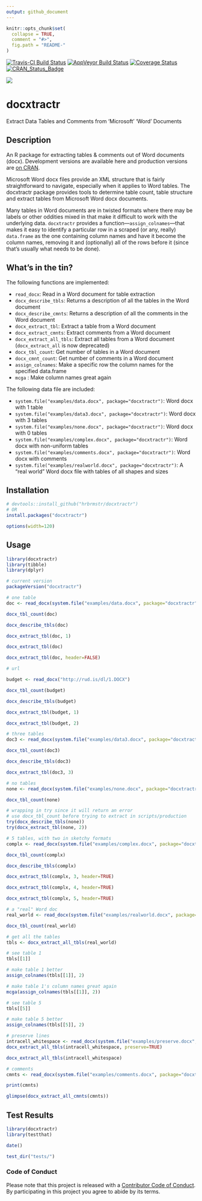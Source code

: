 ```yaml
---
output: github_document
---
```


<!-- README.md is generated from README.Rmd. Please edit that file -->

```r
knitr::opts_chunk$set(
  collapse = TRUE,
  comment = "#>",
  fig.path = "README-"
)
```

[![Travis-CI Build Status](https://travis-ci.org/hrbrmstr/docxtractr.svg?branch=master)](https://travis-ci.org/hrbrmstr/docxtractr)
[![AppVeyor Build Status](https://ci.appveyor.com/api/projects/status/github/hrbrmstr/docxtractr?branch=master&svg=true)](https://ci.appveyor.com/project/hrbrmstr/docxtractr)
[![Coverage Status](https://img.shields.io/codecov/c/github/hrbrmstr/docxtractr/master.svg)](https://codecov.io/github/hrbrmstr/docxtractr?branch=master)
[![CRAN_Status_Badge](http://www.r-pkg.org/badges/version/docxtractr)](http://cran.r-project.org/package=docxtractr)

![](docxtractr-logo.png)

# docxtractr 

Extract Data Tables and Comments from 'Microsoft' 'Word' Documents

## Description 

An R package for extracting tables & comments out of Word documents (docx). Development versions are available here and production versions are [on CRAN](https://cran.rstudio.com/web/packages/docxtractr/index.html).

Microsoft Word docx files provide an XML structure that is fairly
straightforward to navigate, especially when it applies to Word tables. The docxtractr package provides tools to determine table count, table structure and extract tables from Microsoft Word docx documents.

Many tables in Word documents are in twisted formats where there may be labels or other oddities mixed in that make it difficult to work with the underlying data. `docxtractr` provides a function&mdash;`assign_colnames`&mdash;that makes it easy to identify a particular row in a scraped (or any, really) `data.frame` as the one containing column names and have it become the column names, removing it and (optionally) all of the rows before it (since that's usually what needs to be done).

## What's in the tin?

The following functions are implemented:

- `read_docx`:	Read in a Word document for table extraction
- `docx_describe_tbls`:	Returns a description of all the tables in the Word document
- `docx_describe_cmnts`:	Returns a description of all the comments in the Word document
- `docx_extract_tbl`:	Extract a table from a Word document
- `docx_extract_cmnts`:	Extract comments from a Word document
- `docx_extract_all_tbls`:	Extract all tables from a Word document (`docx_extract_all` is now deprecated)
- `docx_tbl_count`:	Get number of tables in a Word document
- `docx_cmnt_count`:	Get number of comments in a Word document
- `assign_colnames`:	Make a specific row the column names for the specified data.frame
- `mcga` : Make column names great again

The following data file are included:

- `system.file("examples/data.docx", package="docxtractr")`: Word docx with 1 table
- `system.file("examples/data3.docx", package="docxtractr")`: Word docx with 3 tables
- `system.file("examples/none.docx", package="docxtractr")`: Word docx with 0 tables
- `system.file("examples/complex.docx", package="docxtractr")`: Word docx with non-uniform tables
- `system.file("examples/comments.docx", package="docxtractr")`: Word docx with comments
- `system.file("examples/realworld.docx", package="docxtractr")`: A "real world" Word docx file with tables of all shapes and sizes

## Installation

```r
# devtools::install_github("hrbrmstr/docxtractr")
# OR 
install.packages("docxtractr")
```

```r
options(width=120)
```

## Usage

```r
library(docxtractr)
library(tibble)
library(dplyr)

# current version
packageVersion("docxtractr")

# one table
doc <- read_docx(system.file("examples/data.docx", package="docxtractr"))

docx_tbl_count(doc)

docx_describe_tbls(doc)

docx_extract_tbl(doc, 1)

docx_extract_tbl(doc)

docx_extract_tbl(doc, header=FALSE)

# url 

budget <- read_docx("http://rud.is/dl/1.DOCX")

docx_tbl_count(budget)

docx_describe_tbls(budget)

docx_extract_tbl(budget, 1)

docx_extract_tbl(budget, 2) 

# three tables
doc3 <- read_docx(system.file("examples/data3.docx", package="docxtractr"))

docx_tbl_count(doc3)

docx_describe_tbls(doc3)

docx_extract_tbl(doc3, 3)

# no tables
none <- read_docx(system.file("examples/none.docx", package="docxtractr"))

docx_tbl_count(none)

# wrapping in try since it will return an error
# use docx_tbl_count before trying to extract in scripts/production
try(docx_describe_tbls(none))
try(docx_extract_tbl(none, 2))

# 5 tables, with two in sketchy formats
complx <- read_docx(system.file("examples/complex.docx", package="docxtractr"))

docx_tbl_count(complx)

docx_describe_tbls(complx)

docx_extract_tbl(complx, 3, header=TRUE)

docx_extract_tbl(complx, 4, header=TRUE)

docx_extract_tbl(complx, 5, header=TRUE)

# a "real" Word doc
real_world <- read_docx(system.file("examples/realworld.docx", package="docxtractr"))

docx_tbl_count(real_world)

# get all the tables
tbls <- docx_extract_all_tbls(real_world)

# see table 1
tbls[[1]]

# make table 1 better
assign_colnames(tbls[[1]], 2)

# make table 1's column names great again 
mcga(assign_colnames(tbls[[1]], 2))

# see table 5
tbls[[5]]

# make table 5 better
assign_colnames(tbls[[5]], 2)

# preserve lines
intracell_whitespace <- read_docx(system.file("examples/preserve.docx", package="docxtractr"))
docx_extract_all_tbls(intracell_whitespace, preserve=TRUE)

docx_extract_all_tbls(intracell_whitespace)

# comments
cmnts <- read_docx(system.file("examples/comments.docx", package="docxtractr"))

print(cmnts)

glimpse(docx_extract_all_cmnts(cmnts))
```

## Test Results

```r
library(docxtractr)
library(testthat)

date()

test_dir("tests/")
```

### Code of Conduct

Please note that this project is released with a [Contributor Code of Conduct](CONDUCT.md). 
By participating in this project you agree to abide by its terms.
